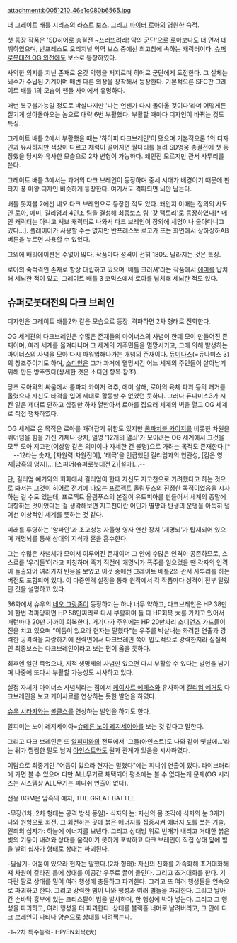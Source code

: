 attachment:b0051210_46e1c080b6565.jpg

더 그레이트 배틀 시리즈의 라스트 보스. 그리고 [[파이터 로아]]의 영원한 숙적.

첫 등장 작품은 'SD히어로 총결전 ~쓰러뜨려라! 악의 군단'으로 로아보다도 더 먼저 데뷔하였으며, 반프레스토 오리지널 악역 보스 중에선 최고참에 속하는 캐릭터이다. [[슈퍼로봇대전 OG 외전]]에도 보스로 등장하였다.

사악한 의지를 지닌 존재로 온갖 악행을 저지르며 히어로 군단에게 도전한다. 그 실체는 뇌수가 수납된 기계이며 매번 다른 외장을 장착해서 등장한다. 기본적으론 SFC판 그레이트 배틀 1의 모습이 팬들 사이에서 유명하다.

매번 복구불가능일 정도로 박살나지만 '나는 언젠가 다시 돌아올 것이다'라며 어떻게든 질기게 살아돌아오는 놈으로 대략 6번 부활했다. 부활할 때마다 디자인이 바뀌는 것도 특징.

그레이트 배틀 2에서 부활했을 때는 '하이퍼 다크브레인'이 됐으며 기본적으론 1의 디자인과 유사하지만 색상이 다르고 체력이 떨어지면 팔다리를 늘려 SD영웅 총결전에 첫 등장했을 당시와 유사한 모습으로 2차 변형이 가능하다. 왜인진 모르지만 관서 사투리를 쓴다.

그레이트 배틀 3에서는 과거의 다크 브레인이 등장하며 중세 시대가 배경이기 때문에 판타지 풍 마왕 디자인 비슷하게 등장한다. 여기서도 격파되면 뇌만 남는다.

배틀 돗지볼 2에선 네오 다크 브레인으로 등장한 적도 있다. 왜인지 이때는 정의의 사도인 로아, 에미, 길리엄과 4인조 팀을 결성해 최종보스 팀 '갓 팩토리'로 등장하였다[* 메인 캐릭터는 아니고 서브 캐릭터로 나와서 다크 브레인이 장외에 세명이나 돌아다니고 있다...]. 플레이어가 사용할 수는 없지만 반프레스토 로고가 뜨는 화면에서 상하상하AB 버튼을 누르면 사용할 수 있었다.

그외에 배리에이션은 수없이 많다. 작품마다 성격이 전혀 180도 달라지는 것은 특징.

로아의 숙적격인 존재로 항상 대립하고 있으며 '배틀 크러셔'라는 작품에서 [[에미]]를 납치해 세뇌한 적이 있고, 그레이트 배틀 3 코믹스에서 로아를 납치해 세뇌한 적도 있다.

== 슈퍼로봇대전의 다크 브레인 ==
디자인은 그레이트 배틀2와 같은 모습으로 등장. 격파하면 2차 형태로 진화한다.

OG 세계관의 다크브레인은 수많은 존재들의 마이너스의 사념이 한데 모여 만들어진 존재이며, 여러 세계를 옮겨다니며 그 세계의 거주민들을 멸망시키고, 그에 의해 발생하는 마이너스의 사념을 모아 다시 파워업해나가는 개념의 존재이다. [[듀미나스]](=듀나미스 3)의 창조주이기도 하며, [[소디언]]은 그가 과거에 멸망시킨 어느 세계의 주민들이 살아남기위해 만든 방주였다(상세한 것은 소디언 항목 참조).

당초 로아와의 싸움에서 콤파치 카이저 격추, 에미 살해, 로아의 육체 파괴 등의 쾌거를 올렸으나 자신도 타격을 입어 제대로 활동할 수 없었던 듯하다. 그러나 듀나미스3가 시킨 일은 제대로 안하고 삽질만 하자 열받아서 로아를 잡으러 세계의 벽을 열고 OG 세계로 직접 행차하였다.

OG 세계로 온 목적은 로아를 때려잡기 위함도 있지만 [[콤파치블 카이저]]를 비롯한 차원을 뛰어넘을 힘을 가진 기체나 장치, 일명 '12개의 열쇠'가 모이려는 OG 세계에서 그것을 모두 모아 지고천(이상향 같은 의미이나 자세한 건 불명)으로 가려는 목적도 존재한다.[* 　--12라는 숫자, [차원력|차원전이], '태극'을 언급했던 길리엄과의 연관성, [검은 영지|암흑의 영지]... [스피어(슈퍼로봇대전 Z)|설마]...-- 

단, 길리엄 예거와의 회화에서 길리엄이 한때 자신도 지고천으로 가려했다고 하는 것으로 봐서는 그것이 [[히어로 전기]]에 나오는 프로젝트 올림푸스의 진정한 목적이었음을 시사하는 걸 수도 있는데, 프로젝트 올림푸스의 본질이 유토피아를 만들어서 세계의 종말에 대항하는 것이었다는 걸 생각해보면 지고천이란 어딘가 멸망과 탄생의 운명을 아득히 넘어선 이상적인 세계를 뜻하는 것 같다.

미래를 투영하는 '암파안'과 초고성능 자율형 영자 연산 장치 '개명뇌'가 탑재되어 있으며 개명뇌를 통해 상대의 지식과 혼을 흡수한다.

그는 수많은 사념체가 모여서 이루어진 존재이며 그 안에 수많은 인격이 공존하므로, 스스로를 '우리들'이라고 지칭하며 죽기 직전에 개명뇌가 폭주를 일으켰을 땐 각자의 인격이 돌출되어 여러가지 반응을 보였고 이것 중에선 그레이트 배틀2의 관서 사투리를 하는 버전도 포함되어 있다. 이 다중인격 설정을 통해 원작에서 각 작품마다 성격이 전부 달랐던 것을 설명하고 있다.

36화에서 슈우의 [[네오 그랑존]]이 등장하기는 하나 너무 약하고, 다크브레인은 HP 38만에 한번 격파당하면 HP 58만짜리로 다시 부활하며 둘 다 HP회복 大를 가지고 있어서 매턴마다 20만 가까이 회복한다. 거기다가 주위에는 HP 20만짜리 소디언즈 가드들이 진을 치고 있으며 "어둠이 있으라 현자는 말했다"는 우주를 박살내는 화려한 연출과 강력한 공격력을 자랑하기에 전력면에서 다크브레인 쪽이 압도적으로 강력한지라 실질적인 최종보스는 다크브레인이라고 보는 편이 옳을 듯하다.

최후엔 일단 죽었으나, 지적 생명체의 사념만 있으면 다시 부활할 수 있다는 발언을 남기며 나중에 또다시 부활할 가능성도 시사하고 있다.

설정 자체가 마이너스 사념체라는 점에서 [[케이사르 에페스]]와 유사하며 [[길리엄 예거]]도 다크브레인을 보고 케이사르를 연상하는 듯한 발언을 하였다.

[[슈우 시라카와]]는 [[볼클스]]를 연상하는 발언을 하기도 한다.

알피미는 노이 레지세이아=[[슈테른 노이 레지세이아]]를 보는 것 같다고 말한다.

그리고 다크 브레인은 또 [[알피미]]와의 전투에서 '그들(아인스트)도 나와 같이 옛날에...'라는 뒤가 찜찜한 말도 남겨 [[아인스트]]와도 뭔과 관계가 있음을 시사하였다.

여담으로 최종기인 "어둠이 있으라 현자는 말했다"에는 피니쉬 연출이 있다. 라이브러리에 가면 볼 수 있으며 다만 ALL무기로 채택되어 평소에는 볼 수 없다는게 문제(OG 시리즈는 시스템상 ALL무기는 피니쉬 연출이 없다).

전용 BGM은 암흑의 예지, THE GREAT BATTLE

-무장(1차, 2차 형태는 공격 방식 동일)-
식자의 눈: 자신의 몸 조각에 식자의 눈 3개가 나와 원형으로 회전. 그 회전하는 곳에 붉은 에너지를 집중시켜 에너지 포를 쏘는 기술.
원죄의 십자가: 하늘에 에너지를 보낸다. 그리고 상대방 위로 번개가 내리고 거대한 붉은 빛의 기둥이 내려와 상대를 움직이기 못하게 포박하고 다크 브레인이 직접 상대 앞에 빔을 날려 십자가 형태로 상대는 파괴된다.

-필살기-
어둠이 있으라 현자는 말했다.(2차 형태): 자신의 진화를 가속화해 초거대화해져 차원이 갈라진 틈에 상대를 이공간 우주로 끌어 들인다. 그리고 초거대화를 한다. 기다란 팔로 상대를 밀어 여러 행성에 충돌하고 파괴한다. 그리고 또 여러 행성들을 연속으로 파괴하고 한다. 그리고 강력한 빔이 나와 행성과 여러 별들을 파괴한다. 그리고 날아간 손바닥 흉부에 있는 크리스탈이 빔을 발사하며, 한 행성에 박아 넣는다. 그리고 그 행성을 파괴하고, 여러 행성을 더 파괴한다. 상대를 블랙홀 너머로 날려버리고, 그 안에 다크 브레인이 나타나 양손으로 상대를 내려찍는다.

-1~2차 특수능력-
HP/EN회복(大)
